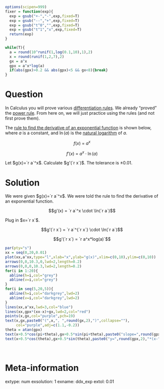 ```r
options(scipen=999)
fixer = function(exp){
  exp = gsub("+-","-",exp,fixed=T)
  exp = gsub("--","+",exp,fixed=T)
  exp = gsub("t^0","",exp,fixed=T)
  exp = gsub("t^1","x",exp,fixed=T)
  return(exp)
}

while(T){
  a = round(10^runif(1,log(0.1,10),1),2)
  x = round(runif(1,2,7),2)
  gx = a^x
  gpx = a^x*log(a)
  if(abs(gpx)>0.2 && abs(gpx)<5 && gx<8){break}
}

```

Question
========

In Calculus you will prove various [differentiation rules](https://en.wikipedia.org/wiki/Differentiation_rules). We already "proved" the [power rule](https://en.wikipedia.org/wiki/Power_rule). From here on, we will just practice using the rules (and not first prove them).

The [rule to find the derivative of an exponential function](https://en.wikipedia.org/wiki/Differentiation_rules#Derivatives_of_exponential_and_logarithmic_functions) is shown below, where $a$ is a constant, and $\ln(a)$ is the [natural logarithm](https://en.wikipedia.org/wiki/Natural_logarithm) of $a$.

$$f(x) ~=~ a^x$$

$$f'(x) ~=~ a^x\cdot\ln(a)$$

Let $g(x)=`r a`^x$. Calculate $g'(`r x`)$. The tolerance is $\pm 0.01$.


Solution
========

We were given $g(x)=`r a`^x$. We were told the rule to find the derivative of an exponential function.

$$g'(x) = `r a`^x \cdot \ln(`r a`)$$

Plug in $x=`r x`$.

$$g'(`r x`) = `r a`^{`r x`} \cdot \ln(`r a`)$$


$$g'(`r x`) = `r a^x*log(a)`$$

```r
par(pty="s")
xx = seq(0,20,0.01)
plot(xx,a^xx,type="l",xlab="x",ylab="g(x)",xlim=c(0,10),ylim=c(0,10))
arrows(0,0,10.3,0,lwd=2,length=0.2)
arrows(0,0,0,10.3,lwd=2,length=0.2)
for(i in 1:20){
  abline(h=i,col="grey")
  abline(v=i,col="grey")
}
for(i in seq(5,20,5)){
  abline(h=i,col="darkgrey",lwd=2)
  abline(v=i,col="darkgrey",lwd=2)
}
lines(xx,a^xx,lwd=3,col="blue")
lines(xx,gpx*(xx-x)+gx,lwd=2,col="red")
points(x,gx,col="purple",pch=19)
text(x,gx,paste0("(",x,", ",round(gx,2),")",collapse=""),
     col="purple",adj=c(1.1,-0.2))
theta = atan(gpx)
text(x+0.5*cos(pi+theta),gx+0.5*sin(pi+theta),paste0("slope=",round(gpx,2),collapse=""),srt=atan(gpx)/pi*180,adj=c(1,1.2),col="red")
text(x+0.5*cos(theta),gx+0.5*sin(theta),paste0("y=",round(gpx,2),"*(x-",x,")+",round(gx,2),collapse=""),srt=atan(gpx)/pi*180,adj=c(0,1.2),col="red")
```
\


Meta-information
============
extype: num
exsolution: 1
exname: ddx_exp
extol: 0.01